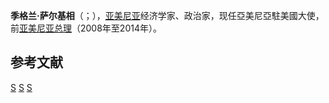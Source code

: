 {{noteTA
|1=zh-hans:萨尔基相;zh-hant:薩爾基相;zh-tw:薩奇席恩;
}}
{{blpsources|time=2013-02-23T01:43:11+00:00}}
{{Infobox officeholder
| 姓名     = 季格蘭·薩爾基相
| original_name   = {{lang|hy|Տիգրան Սարգսյան}}
| 圖像     = Tigran Sargsyan - World Economic Forum on Europe 2011.jpg
| 圖像大小 = 
|office       = 亞美尼亞駐美國大使
|president    = 
|term_start   = 2014年7月15日<ref name="us-amb">{{cite news|title=Sargsyan Begins Ambassadorship in US|url=http://asbarez.com/124974/sargsyan-begins-ambassadorship-in-us/|accessdate=16 July 2014|work=[[Asbarez|Asbarez]]|archive-date=2014-07-18|archive-url=https://web.archive.org/web/20140718151132/http://asbarez.com/124974/sargsyan-begins-ambassadorship-in-us/|dead-url=no}}</ref>
|term_end     = 
|predecessor  = 
|successor    =
|office1      = [[亞美尼亞總理|亞美尼亞總理]]
|president1   = [[谢尔日·萨尔基相|谢尔日·萨尔基相]]
|term_start1  = 2008年4月9日
|term_end1    = 2014年4月13日<ref name="resign">{{cite news|title=Armenian Prime Minister Tigran Sargsyan resigns|url=http://www.armenianow.com/news/53274/armenia_prime_minister_tigran_sargsyan_resignation|accessdate=3 April 2014|newspaper=[[ArmeniaNow|ArmeniaNow]]|date=3 April 2014|archive-date=2019-03-25|archive-url=https://web.archive.org/web/20190325161458/https://www.armenianow.com/news/53274/armenia_prime_minister_tigran_sargsyan_resignation|dead-url=yes}}</ref>
|predecessor1 = [[谢尔日·萨尔基相|谢尔日·萨尔基相]]
|successor1   = [[奧維克·阿布拉米揚|奧維克·阿布拉米揚]]
|office2      = [[亞美尼亞中央銀行|亞美尼亞中央銀行]]總裁
|president2   = [[罗伯特·科恰良|罗伯特·科恰良]]
|term_start2  = 1998年3月3日
|term_end2    = 2008年4月9日
|predecessor2 = {{le|巴格拉特·阿薩圖良|Bagrat Asatryan}}
|successor2   = {{link-hy|亞瑟·加法吉因|Արթուր Ջավադյան}}
|birth_date   = {{birth date and age|df=yes|1960|1|29}}
|birth_place  = {{URS}}[[瓦纳佐尔|基洛瓦坎]]（今{{ARM}}瓦纳佐尔）
|death_date   = 
|death_place  = 
|party        = [[亚美尼亚共和党|亚美尼亚共和党]]
|children     = 拿仁（Narine）<br/>阿布加爾（Abgar）<br/>馬科斯（Markos）
|alma_mater   = {{le|聖彼得堡經濟金融國立大學|Saint Petersburg State University of Economics and Finance|列寧格勒經濟金融研究所}}
|religion     = [[亚美尼亚使徒教会|亚美尼亚使徒教会]]
}}

'''季格兰·萨尔基相'''（{{lang-hy|'''Տիգրան Սարգսյան'''}}；{{bd|1960年|1月29日}}），[[亚美尼亚|亚美尼亚]]经济学家、政治家，现任亞美尼亞駐美國大使，前[[亚美尼亚总理|亚美尼亚总理]]（2008年至2014年）。

{{start box}}
{{succession box|[[谢尔日·萨尔基相|谢尔日·萨尔基相]]|[[奧維克·阿布拉米揚|奧維克·阿布拉米揚]]|[[亚美尼亚总理|亚美尼亚总理]]|2008年－2014年}}
{{end box}}

==参考文献==
{{reflist}}

{{Asia-poli-bio-stub}}

{{DEFAULTSORT:Sargsyan, Tigran}}
[[Category:亚美尼亚总理|S]]
[[Category:亚美尼亚经济学家|S]]
[[Category:瓦纳佐尔人|S]]